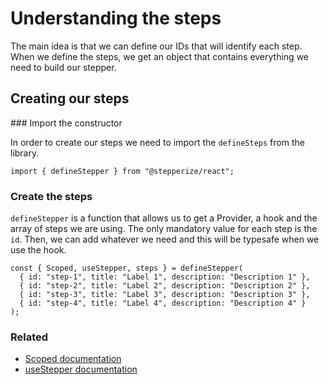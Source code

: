 
# Understanding the steps

The main idea is that we can define our IDs that will identify each step.
When we define the steps, we get an object that contains everything we need to build our stepper.

## Creating our steps

<Steps>
### Import the constructor

In order to create our steps we need to import the `defineSteps` from the library.

```tsx
import { defineStepper } from "@stepperize/react";
```

### Create the steps

`defineStepper` is a function that allows us to get a Provider, a hook and the array of steps we are using.
The only mandatory value for each step is the `id`. Then, we can add whatever we need and this will be typesafe when we use the hook.

```tsx
const { Scoped, useStepper, steps } = defineStepper(
  { id: "step-1", title: "Label 1", description: "Description 1" },
  { id: "step-2", title: "Label 2", description: "Description 2" },
  { id: "step-3", title: "Label 3", description: "Description 3" },
  { id: "step-4", title: "Label 4", description: "Description 4" }
);
```

</Steps>

### Related

- [Scoped documentation](./scoped-stepper.mdx)
- [useStepper documentation](./use-stepper.mdx)
